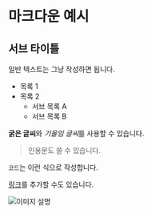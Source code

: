# 마크다운 예시

## 서브 타이틀

일반 텍스트는 그냥 작성하면 됩니다.

- 목록 1
- 목록 2
  - 서브 목록 A
  - 서브 목록 B

**굵은 글씨**와 *기울임 글씨*를 사용할 수 있습니다.

> 인용문도 쓸 수 있습니다.

`코드`는 이런 식으로 작성합니다.

[링크](http://example.com)를 추가할 수도 있습니다.

![이미지 설명](http://example.com/image.jpg)
